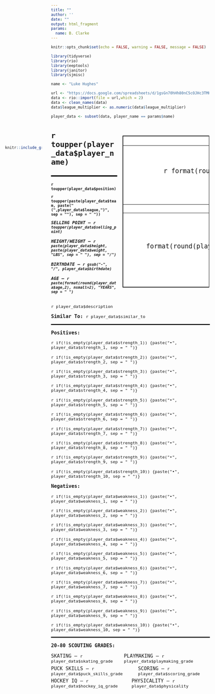 ```yaml
---
title: ""
author: ''
date: ""
output: html_fragment
params:
  name: B. Clarke
---
```


```r
knitr::opts_chunk$set(echo = FALSE, warning = FALSE, message = FALSE)
```

```r
library(tidyverse)
library(rio)
library(eeptools)
library(janitor)
library(sjmisc)

name <- "Luke Hughes"

url <- "https://docs.google.com/spreadsheets/d/1gsGn70hHh80nC5cOJHc3TMHNEqWg4UawKXtPcuSK2Hw/edit#gid=478681110"
data <- rio::import(file = url,which = 2)
data <- clean_names(data)
data$league_multiplier <- as.numeric(data$league_multiplier)

player_data <- subset(data, player_name == params$name)

```

<style type="text/css">

@import url('https://fonts.googleapis.com/css2?family=Spectral&display=swap');

.playerheader {
font-size: 150%;
}
.body {
font-size: 110%;
margin-left: 23.25%;
}
table { 
width: 100%;
margin-top: -9%;
background-color: white !important;
}
table, th, td {
border: 1px solid black;
border-collapse: collapse;
}
.header {
font-size: 110%;
padding: 2%;
text-align: center;
}
.num {
text-align: center;
font-size: 150%;
padding: 2%;
}
.footer {
text-align: center;
border-top-style: hidden;
}
.biotext{
width: 32.5%;
margin-left: 22.5%;
padding: 0%;
}
.image {
float: left;
width: 18%;
height: 10%;
margin-top: 4.75%;
margin-left: 0%;
}
.tableclass{
float: right;
width: 42.5%;
margin-top: 6%;
}
.break {
border-top-style: solid;
border-top-color: black;
margin-left: 0px;
width: 100%;
padding: 0%;
}
.bio{
margin-left: 0%;
padding: 0%;
}
.bodytext {
margin-left: 22.5%;
}
.row { display: flex; padding-bottom: 1%; margin-left: 22.5%; margin-right: 0.05%; font-size: 110% }
.column { flex: 0 0 50%; align-self: center; }
.tab{
font-size: 110%;
}
.prftext{
font-family: Spectral, sans serif;
margin-left: 22.5%;
}
thead, tfoot, tr:nth-child(even) { 
background: white;
}
.playercard {
font-family: Lucida Console, monospace;
width: 129%;
margin-left: -29%;
}

</style>

<div class = "playercard">
<!-- Building Table -->
<div class = "tableclass">
  <table>
    <tr class="header">
      <th>**GOALS**</th>
      <th>**ASSISTS**</th>
      <th>**POINTS**</th>
    </tr>
    <tr>
      <td class="num">`r format(round(player_data$goals/player_data$games_played,2), nsmall=2)`</td>
      <td class="num">`r format(round(player_data$assists/player_data$games_played,2), nsmall=2)`</td>
      <td class="num">`r format(round(player_data$points/player_data$games_played,2), nsmall=2)`</td>
    </tr>
    <tr>
      <td class="footer">PER GAME</td>
      <td class="footer">PER GAME</td>
      <td class="footer">PER GAME</td>
    </tr>
    <tr class="header">
      <td>**ADJ GOALS**</td>
      <td>**ADJ ASSISTS**</td>
      <td>**ADJ POINTS**</td>
    </tr>
    <tr>
      <td class="num">`r format(round(player_data$goals/player_data$games_played*player_data$league_multiplier*82,2), nsmall=2)`</td>
      <td class="num">`r format(round(player_data$assists/player_data$games_played*player_data$league_multiplier*82,2), nsmall=2)`</td>
      <td class="num">`r format(round(player_data$points/player_data$games_played*player_data$league_multiplier*82,2), nsmall=2)`</td>
    </tr>
    <tr>
      <td class="footer">PER 82</td>
      <td class="footer">PER 82</td>
      <td class="footer">PER 82</td>
    </tr>
  </table>
</div>

<!-- Inserting Image -->
<div class="image">
```r
knitr::include_graphics(player_data$logo_url)
```
</div>

<div class="biotext">
  <h1 class="bio">`r toupper(player_data$player_name)`<h1>
  <hr class="break" style="margin-top: -5%;"></hr>
  <h4 class = "bio" style="margin-top: -5%">`r toupper(player_data$position)`<h4>
  <h4 class ="bio" style="margin-top: -4%">`r toupper(paste(player_data$team, paste("(",player_data$league,")", sep = ""), sep = " "))`<h4>
  <h5 class="bio" style="margin-top: -4%">SELLING POINT -- `r toupper(player_data$selling_point)`<h5>
  <h5 class="bio" style="margin-top: -4%">HEIGHT/WEIGHT -- `r paste(player_data$height, paste(player_data$weight, "LBS", sep = " "), sep = "/")`<h5>
  <h5 class="bio" style="margin-top: -4%">BIRTHDATE -- `r gsub("-", "/", player_data$birthdate)`<h5>
  <h5 class="bio" style="margin-top: -4%">AGE -- `r paste(format(round(player_data$age,2), nsmall=2), "YEARS", sep = " ")`<h5>
  </div>

<div class="bodytext">
  <br>
  <p class="tab" style="margin-top: -1.5%;"> `r player_data$description`<p>
  <p class="tab"> **Similar To:** `r player_data$similar_to`<p>
  <hr class="break" style="border:1px solid black"> </hr>
  <p class ="tab"> **Positives:** <p>
  <p class = "tab"> `r if(!is_empty(player_data$strength_1)) {paste("•", player_data$strength_1, sep = " ")}`<p>
  <p class = "tab"> `r if(!is_empty(player_data$strength_2)) {paste("•", player_data$strength_2, sep = " ")}`<p>
  <p class = "tab"> `r if(!is_empty(player_data$strength_3)) {paste("•", player_data$strength_3, sep = " ")}`<p>
  <p class = "tab"> `r if(!is_empty(player_data$strength_4)) {paste("•", player_data$strength_4, sep = " ")}`<p>
  <p class = "tab"> `r if(!is_empty(player_data$strength_5)) {paste("•", player_data$strength_5, sep = " ")}`<p>
  <p class = "tab"> `r if(!is_empty(player_data$strength_6)) {paste("•", player_data$strength_6, sep = " ")}`<p>
  <p class = "tab"> `r if(!is_empty(player_data$strength_7)) {paste("•", player_data$strength_7, sep = " ")}`<p>
  <p class = "tab"> `r if(!is_empty(player_data$strength_8)) {paste("•", player_data$strength_8, sep = " ")}`<p>
  <p class = "tab"> `r if(!is_empty(player_data$strength_9)) {paste("•", player_data$strength_9, sep = " ")}`<p>
  <p class = "tab"> `r if(!is_empty(player_data$strength_10)) {paste("•", player_data$strength_10, sep = " ")}`<p>

  <p class="tab"> **Negatives:** <p>
  <p class = "tab"> `r if(!is_empty(player_data$weakness_1)) {paste("•", player_data$weakness_1, sep = " ")}`<p>
  <p class = "tab"> `r if(!is_empty(player_data$weakness_2)) {paste("•", player_data$weakness_2, sep = " ")}`<p>
  <p class = "tab"> `r if(!is_empty(player_data$weakness_3)) {paste("•", player_data$weakness_3, sep = " ")}`<p>
  <p class = "tab"> `r if(!is_empty(player_data$weakness_4)) {paste("•", player_data$weakness_4, sep = " ")}`<p>
  <p class = "tab"> `r if(!is_empty(player_data$weakness_5)) {paste("•", player_data$weakness_5, sep = " ")}`<p>
  <p class = "tab"> `r if(!is_empty(player_data$weakness_6)) {paste("•", player_data$weakness_6, sep = " ")}`<p>
  <p class = "tab"> `r if(!is_empty(player_data$weakness_7)) {paste("•", player_data$weakness_7, sep = " ")}`<p>
  <p class = "tab"> `r if(!is_empty(player_data$weakness_8)) {paste("•", player_data$weakness_8, sep = " ")}`<p>
  <p class = "tab"> `r if(!is_empty(player_data$weakness_9)) {paste("•", player_data$weakness_9, sep = " ")}`<p>
  <p class = "tab"> `r if(!is_empty(player_data$weakness_10)) {paste("•", player_data$weakness_10, sep = " ")}`<p>

<hr class="break" style="border:1px solid black"> </hr>
  <p class="tab"> **20-80 SCOUTING GRADES:** <p>
</div>

<div class="row">
  <div class="column"> SKATING -- `r player_data$skating_grade`</div>
  <div class="column"> PLAYMAKING -- `r player_data$playmaking_grade`</div>
</div>
<div class="row">
  <div class="column"> PUCK SKILLS -- `r player_data$puck_skills_grade`</div>
  <div class="column"> SCORING -- `r player_data$scoring_grade`</div>
</div>
<div class="row">
  <div class="column"> HOCKEY IQ -- `r player_data$hockey_iq_grade`</div>
  <div class="column"> PHYSICALITY -- `r player_data$physicality`</div>
</div>
</div>